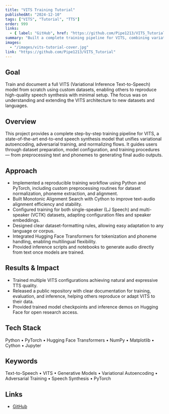 ```yaml
---
title: "VITS Training Tutorial"
publishedAt: "2024-12-10"
tags: ["VITS", "Tutorial", "TTS"]
order: 999
links:
  - { label: "GitHub", href: "https://github.com/Pipe1213/VITS_Tutorial" }
summary: "Built a complete training pipeline for VITS, combining variational autoencoding, adversarial learning, and normalizing flows for high-quality speech synthesis. Published models and training guide on Hugging Face for open research. Tech: Python, PyTorch, Hugging Face, Cython, Jupyter"
images:
  - "/images/vits-tutorial-cover.jpg"
link: "https://github.com/Pipe1213/VITS_Tutorial"
---
```


## Goal
Train and document a full VITS (Variational Inference Text-to-Speech) model from scratch using custom datasets, enabling others to reproduce high-quality speech synthesis with minimal setup. The focus was on understanding and extending the VITS architecture to new datasets and languages.

## Overview
This project provides a complete step-by-step training pipeline for VITS, a state-of-the-art end-to-end speech synthesis model that unifies variational autoencoding, adversarial training, and normalizing flows. It guides users through dataset preparation, model configuration, and training procedures — from preprocessing text and phonemes to generating final audio outputs.

## Approach

- Implemented a reproducible training workflow using Python and PyTorch, including custom preprocessing routines for dataset normalization, phoneme extraction, and alignment.
- Built Monotonic Alignment Search with Cython to improve text-audio alignment efficiency and stability.
- Configured training for both single-speaker (LJ Speech) and multi-speaker (VCTK) datasets, adapting configuration files and speaker embeddings.
- Designed clear dataset-formatting rules, allowing easy adaptation to any language or corpus.
- Integrated Hugging Face Transformers for tokenization and phoneme handling, enabling multilingual flexibility.
- Provided inference scripts and notebooks to generate audio directly from text once models are trained.

## Results & Impact

- Trained multiple VITS configurations achieving natural and expressive TTS quality.
- Released a public repository with clear documentation for training, evaluation, and inference, helping others reproduce or adapt VITS to their data.
- Provided trained model checkpoints and inference demos on Hugging Face for open research access.

## Tech Stack
Python • PyTorch • Hugging Face Transformers • NumPy • Matplotlib • Cython • Jupyter

## Keywords
Text-to-Speech • VITS • Generative Models • Variational Autoencoding • Adversarial Training • Speech Synthesis • PyTorch

## Links
- [GitHub](https://github.com/Pipe1213/VITS_Tutorial)
